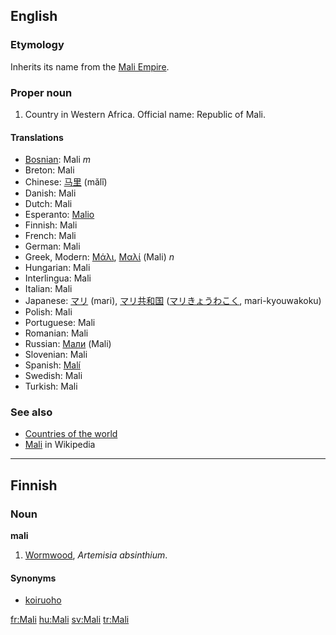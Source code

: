 ==English==
===Etymology===
Inherits its name from the [[w:Mali Empire|Mali Empire]].

===Proper noun===
# Country in Western Africa. Official name: Republic of Mali.

====Translations====
*[[Bosnian]]: Mali ''m''
*Breton: Mali
*Chinese: [[马里]] (mǎlǐ)
*Danish: Mali
*Dutch: Mali
*Esperanto: [[Malio]]
*Finnish: Mali
*French: Mali
*German: Mali
*Greek, Modern: [[Μάλι]], [[Μαλί]] (Mali) ''n''
*Hungarian: Mali
*Interlingua: Mali
*Italian: Mali
*Japanese: [[マリ]] (mari), [[マリ共和国]] ([[マリきょうわこく]], mari-kyouwakoku)
*Polish: Mali
*Portuguese: Mali
*Romanian: Mali
*Russian: [[Мали]] (Mali)
*Slovenian: Mali
*Spanish: [[Malí]]
*Swedish: Mali
*Turkish: Mali

===See also===
*[[Countries of the world]]
*[[w:Mali|Mali]] in Wikipedia

----

==Finnish==

===Noun===
'''mali'''

# [[Wormwood]], ''Artemisia absinthium''.

====Synonyms====
*[[koiruoho]]

[[fr:Mali]]
[[hu:Mali]]
[[sv:Mali]]
[[tr:Mali]]